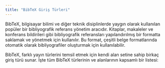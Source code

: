 ```yaml
---
title: "BibTeX Giriş Türleri"
---
```



BibTeX, bilgisayar bilimi ve diğer teknik disiplinlerde yaygın olarak kullanılan popüler bir bibliyografik referans yönetim aracıdır. Kitaplar, makaleler ve konferans bildirileri gibi bibliyografik referansları yapılandırılmış bir formatta saklamak ve yönetmek için kullanılır. Bu format, çeşitli belge formatlarında otomatik olarak bibliyografiler oluşturmak için kullanılabilir.

<CiteDrive/>

BibTeX, farklı yayın türlerini temsil etmek için kendi alan setine sahip birkaç giriş türü sunar. İşte tüm BibTeX türlerinin ve alanlarının kapsamlı bir listesi:





<CardGrid>
    <LinkCard
        href="/tr/types/"
        title="BibTeX Giriş Türleri"
        description="BibTeX'teki çeşitli bibliyografik referans türlerini keşfedin."
    />
    <LinkCard
        href="/tr/types/article/"
        title="article"
        description="Dergilerde, gazetelerde veya diğer periyodik yayınlarda yayımlanan makaleler için alıntılar."
    />
    <LinkCard
        href="/tr/types/book/"
        title="book"
        description="Bir veya daha fazla yazar tarafından yazılmış bağımsız kitaplar için alıntılar, yayınevi gibi ayrıntıları içerir."
    />
    <LinkCard
        href="/tr/types/booklet/"
        title="booklet"
        description="Yayınevi veya sponsor kurum olmayan, ancak ciltlenmiş basılı eserler için."
    />
    <LinkCard
        href="/tr/types/conference/"
        title="conference"
        description="Konferanslarda sunulan makaleler için referanslar, genellikle inproceedings ile değiştirilebilir."
    />
    <LinkCard
        href="/tr/types/inbook/"
        title="inbook"
        description="Bir kitabın belirli bölümleri, örneğin bölümler veya tanımlanmış kısımlar için alıntılar."
    />
    <LinkCard
        href="/tr/types/incollection/"
        title="incollection"
        description="Daha büyük bir koleksiyon içinde yer alan, kendine özgü başlığa sahip kitap parçaları için alıntılar."
    />
    <LinkCard
        href="/tr/types/inproceedings/"
        title="inproceedings"
        description="Bir konferansın bildiri kitabında sunulan makaleler veya bildiriler için referanslar."
    />
    <LinkCard
        href="/tr/types/manual/"
        title="manual"
        description="Genellikle yazılım veya donanım ayrıntılarını açıklayan teknik belgeler veya kılavuzlar."
    />
    <LinkCard
        href="/tr/types/mastersthesis/"
        title="mastersthesis"
        description="Yüksek lisans seviyesinde akademik araştırmayı detaylandıran tezler için alıntılar."
    />
    <LinkCard
        href="/tr/types/misc/"
        title="misc"
        description="Standart kategorilere uymayan referanslar için genel bir giriş türü."
    />
    <LinkCard
        href="/tr/types/phdthesis/"
        title="phdthesis"
        description="Doktora tezleri için alıntılar, derinlemesine akademik araştırmaları ve katkıları sergiler."
    />
    <LinkCard
        href="/tr/types/proceedings/"
        title="proceedings"
        description="Profesyonel konferanslar veya sempozyumlarda sunulan akademik makalelerin toplandığı koleksiyonlar."
    />
    <LinkCard
        href="/tr/types/techreport/"
        title="techreport"
        description="Genellikle kurumlar veya organizasyonlar tarafından yayımlanan teknik ayrıntıları detaylandıran raporlar."
    />
    <LinkCard
        href="/tr/types/unpublished/"
        title="unpublished"
        description="Taslak olarak hazırlanmış veya tamamlanmış ancak yayımlanmamış eserler."
    />
</CardGrid>
